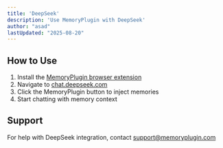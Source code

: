 ```yaml
---
title: 'DeepSeek'
description: 'Use MemoryPlugin with DeepSeek'
author: "asad"
lastUpdated: "2025-08-20"
---
```



<ArticleInfo author="asad" lastUpdated="2025-08-20" />

## How to Use

1. Install the [MemoryPlugin browser extension](/integrations/browser-extension)
2. Navigate to [chat.deepseek.com](https://chat.deepseek.com)
3. Click the MemoryPlugin button to inject memories
4. Start chatting with memory context

## Support

For help with DeepSeek integration, contact [support@memoryplugin.com](mailto:support@memoryplugin.com)